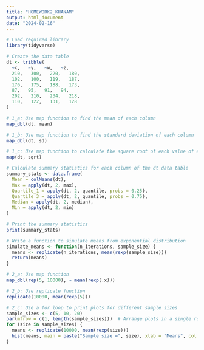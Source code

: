 ```yaml
---
title: "HOMEWORK2_KHANAM"
output: html_document
date: "2024-02-16"
---
```


```r
# Load required library
library(tidyverse)

# Create the data table
dt <- tribble(
  ~x,   ~y,   ~w,   ~z,
  210,   300,   220,   180,
  102,   100,   119,   187,
  176,   175,   188,   173,
  87,   95,   91,   94,
  202,   210,   234,   218,
  110,   122,   131,   128
)

# 1_a: Use map function to find the mean of each column
map_dbl(dt, mean)
```

```r
# 1_b: Use map function to find the standard deviation of each column
map_dbl(dt, sd)

```
```r
# 1_c: Use map function to calculate the square root of each value of each column
map(dt, sqrt)
```


```r
# Calculate summary statistics for each column of the dt data table
summary_stats <- data.frame(
  Mean = colMeans(dt),
  Max = apply(dt, 2, max),
  Quartile_1 = apply(dt, 2, quantile, probs = 0.25),
  Quartile_3 = apply(dt, 2, quantile, probs = 0.75),
  Median = apply(dt, 2, median),
  Min = apply(dt, 2, min)
)

# Print the summary statistics
print(summary_stats)

```
```r
# Write a function to simulate means from exponential distribution
simulate_means <- function(n_iterations, sample_size) {
  means <- replicate(n_iterations, mean(rexp(sample_size)))
  return(means)
}

# 2_a: Use map function
map_dbl(rep(5, 10000), ~ mean(rexp(.x)))
```
```r
# 2_b: Use replicate function
replicate(10000, mean(rexp(5)))
```
```r
# 2_c: Use a for loop to print plots for different sample sizes
sample_sizes <- c(5, 10, 20)
par(mfrow = c(1, length(sample_sizes)))  # Arrange plots in a single row
for (size in sample_sizes) {
  means <- replicate(10000, mean(rexp(size)))
  hist(means, main = paste("Sample size =", size), xlab = "Means", col = "lightblue")
}
```




